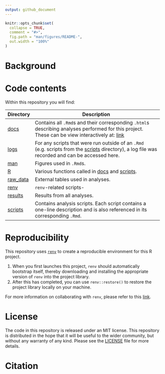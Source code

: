 ```yaml
---
output: github_document
---
```


<!-- README.md is generated from README.Rmd. Please edit that file -->

```r
knitr::opts_chunk$set(
  collapse = TRUE,
  comment = "#>",
  fig.path = "man/figures/README-",
  out.width = "100%"
)
```

<!-- badges: start -->
<!-- badges: end -->

# Background
<!-- Add a description of your project. -->

# Code contents

Within this repository you will find:

| Directory | Description |
| --------- | --------------------------------------------------------------------------- |
| [docs](docs) | Contains all `.Rmd`s and their corresponding `.html`s describing analyses performed for this project. These can be view interactively at: [link](#TODO)|
| [logs](logs) | For any scripts that were run outside of an `.Rmd` (e.g. scripts from the [scripts](scripts) directory), a log file was recorded and can be accessed here. |
| [man](man) | Figures used in `.Rmd`s. |
| [R](R)| Various functions called in [docs](docs) and [scripts](scripts). |
| [raw_data](raw_data) | External tables used in analyses. |
| [renv](renv) | `renv`-related scripts- |
| [results](results) | Results from all analyses. |
| [scripts](scripts) | Contains analysis scripts. Each script contains a one-line description and is also referenced in its corresponding `.Rmd`. |

# Reproducibility
<!-- Consider using renv for reproducibility. Delete this section if you will not be doing this. -->
This repository uses [`renv`](https://rstudio.github.io/renv/index.html) to create a reproducible environment for this R project. 

1. When you first launches this project, `renv` should automatically bootstrap itself, thereby downloading and installing the appropriate version of `renv` into the project library. 
2. After this has completed, you can use `renv::restore()` to restore the project library locally on your machine.

For more information on collaborating with `renv`, please refer to this [link](https://rstudio.github.io/renv/articles/collaborating.html).

# License
<!-- For analyses, an MIT license can be added to the project using usethis::use_mit_license(). -->
<!-- If you don't end up using an MIT license, edit below. -->
The code in this repository is released under an MIT license. This repository is distributed in the hope that it will be useful to the wider community, but without any warranty of any kind. Please see the [LICENSE](LICENSE) file for more details. 

# Citation
<!-- Add any necessary software citations -->
